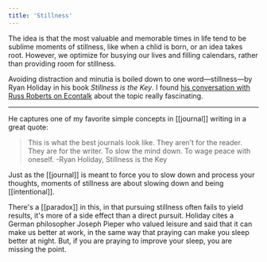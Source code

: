 ```yaml
---
title: 'Stillness'
---
```


The idea is that the most valuable and memorable times in life tend to be sublime moments of stillness, like when a chlid is born, or an idea takes root. However, we optimize for busying our lives and filling calendars, rather than providing room for stillness.

Avoiding distraction and minutia is boiled down to one word—stillness—by Ryan Holiday in his book _Stillness is the Key_. I found [his conversation with Russ Roberts on Econtalk](https://open.spotify.com/episode/48Lnr8ysP4meV8pMEOQsB6?si=abFe1KcsQWW4sn8hPCgCPg) about the topic really fascinating.

---

He captures one of my favorite simple concepts in [[journal]] writing in a great quote:

> This is what the best journals look like. They aren’t for the reader. They are for the writer. To slow the mind down. To wage peace with oneself. -Ryan Holiday, Stillness is the Key

Just as the [[journal]] is meant to force you to slow down and process your thoughts, moments of stillness are about slowing down and being [[intentional]].

There's a [[paradox]] in this, in that pursuing stillness often fails to yield results, it's more of a side effect than a direct pursuit. Holiday cites a German philosopher Joseph Pieper who valued leisure and said that it can make us better at work, in the same way that praying can make you sleep better at night. But, if you are praying to improve your sleep, you are missing the point.
